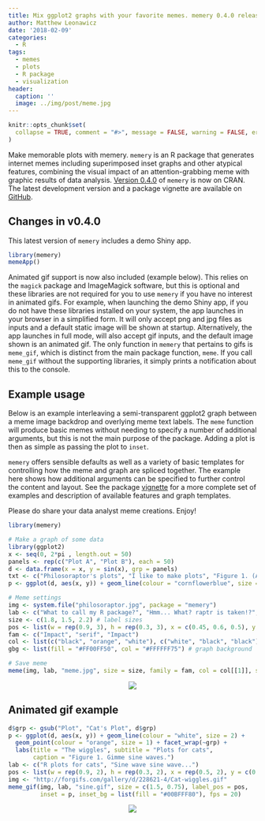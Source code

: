 ```yaml
---
title: Mix ggplot2 graphs with your favorite memes. memery 0.4.0 released.
author: Matthew Leonawicz
date: '2018-02-09'
categories:
  - R
tags:
  - memes
  - plots
  - R package
  - visualization
header:
  caption: ''
  image: ../img/post/meme.jpg
---
```


```r
knitr::opts_chunk$set(
  collapse = TRUE, comment = "#>", message = FALSE, warning = FALSE, error = FALSE, tidy = TRUE
)
```

Make memorable plots with memery. `memery` is an R package that generates internet memes including superimposed inset graphs and other atypical features, combining the visual impact of an attention-grabbing meme with graphic results of data analysis. [Version 0.4.0](https://cran.r-project.org/web/packages/memery/) of `memery` is now on CRAN. The latest development version and a package vignette are available on [GitHub](https://github.com/leonawicz/memery).

## Changes in v0.4.0

This latest version of `memery` includes a demo Shiny app. 


```r
library(memery)
memeApp()
```

Animated gif support is now also included (example below). This relies on the `magick` package and ImageMagick software, but this is optional and these libraries are not required for you to use `memery` if you have no interest in animated gifs. For example, when launching the demo Shiny app, if you do not have these libraries installed on your system, the app launches in your browser in a simplified form. It will only accept png and jpg files as inputs and a default static image will be shown at startup. Alternatively, the app launches in full mode, will also accept gif inputs, and the default image shown is an animated gif. The only function in `memery` that pertains to gifs is `meme_gif`, which is distinct from the main package function, `meme`. If you call `meme_gif` without the supporting libraries, it simply prints a notification about this to the console.

## Example usage

Below is an example interleaving a semi-transparent ggplot2 graph between a meme image backdrop and overlying meme text labels. The `meme` function will produce basic memes without needing to specify a number of additional arguments, but this is not the main purpose of the package. Adding a plot is then as simple as passing the plot to `inset`.

`memery` offers sensible defaults as well as a variety of basic templates for controlling how the meme and graph are spliced together. The example here shows how additional arguments can be specified to further control the content and layout. See the package [vignette](https://leonawicz.github.io/memery/articles/memery.html) for a more complete set of examples and description of available features and graph templates.

Please do share your data analyst meme creations. Enjoy!

```r
library(memery)

# Make a graph of some data
library(ggplot2)
x <- seq(0, 2*pi , length.out = 50)
panels <- rep(c("Plot A", "Plot B"), each = 50)
d <- data.frame(x = x, y = sin(x), grp = panels)
txt <- c("Philosoraptor's plots", "I like to make plots", "Figure 1. (A) shows a plot and (B) shows another plot.")
p <- ggplot(d, aes(x, y)) + geom_line(colour = "cornflowerblue", size = 2) + geom_point(colour = "orange", size = 4) + facet_wrap(~grp) + labs(title = txt[1], subtitle = txt[2], caption = txt[3])

# Meme settings
img <- system.file("philosoraptor.jpg", package = "memery")
lab <- c("What to call my R package?", "Hmm... What? raptr is taken!?", "Noooooo!!!!")
size <- c(1.8, 1.5, 2.2) # label sizes
pos <- list(w = rep(0.9, 3), h = rep(0.3, 3), x = c(0.45, 0.6, 0.5), y = c(0.95, 0.85, 0.3))
fam <- c("Impact", "serif", "Impact")
col <- list(c("black", "orange", "white"), c("white", "black", "black"))
gbg <- list(fill = "#FF00FF50", col = "#FFFFFF75") # graph background

# Save meme
meme(img, lab, "meme.jpg", size = size, family = fam, col = col[[1]], shadow = col[[2]], label_pos = pos, inset = p, inset_bg = gbg, mult = 2)
```

<p align="center"><img src="/img/post/meme.jpg"/></p>

## Animated gif example

```r
d$grp <- gsub("Plot", "Cat's Plot", d$grp)
p <- ggplot(d, aes(x, y)) + geom_line(colour = "white", size = 2) +
  geom_point(colour = "orange", size = 1) + facet_wrap(~grp) +
  labs(title = "The wiggles", subtitle = "Plots for cats",
       caption = "Figure 1. Gimme sine waves.")
lab <- c("R plots for cats", "Sine wave sine wave...")
pos <- list(w = rep(0.9, 2), h = rep(0.3, 2), x = rep(0.5, 2), y = c(0.9, 0.75))
img <- "http://forgifs.com/gallery/d/228621-4/Cat-wiggles.gif"
meme_gif(img, lab, "sine.gif", size = c(1.5, 0.75), label_pos = pos,
         inset = p, inset_bg = list(fill = "#00BFFF80"), fps = 20)
```

<p align="center"><img src="https://github.com/leonawicz/DataVisExamples/blob/master/packages/memery.gif?raw=true"></p><br />
